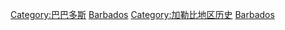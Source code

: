 [[Category:巴巴多斯|Category:巴巴多斯]]
[[Category:北美洲各国历史|Barbados]]
[[Category:加勒比地区历史|Category:加勒比地区历史]]
[[Category:各島嶼歷史|Barbados]]